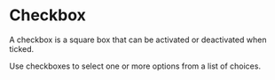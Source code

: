  
 
<Meta of={HeadingStories} />
 
# Checkbox
 
A checkbox is a square box that can be activated or deactivated when ticked. 
 
Use checkboxes to select one or more options from a list of choices.
 
<Canvas of={HeadingStories} />
